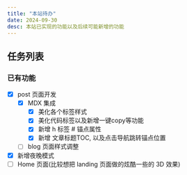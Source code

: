 ```yaml
---
title: "本站待办"
date: 2024-09-30
desc: 本站已实现的功能以及后续可能新增的功能
---
```


## 任务列表

### 已有功能

- [x] post 页面开发
  - [x] MDX 集成
    - [x] 美化各个标签样式
    - [x] 美化代码标签以及新增一键copy等功能
    - [x] 新增 h 标签 # 锚点属性
    - [x] 新增 文章标题TOC, 以及点击导航跳转锚点位置
  - [ ] blog 页面样式调整
- [x] 新增夜晚模式
- [ ] Home 页面(比较想把 landing 页面做的炫酷一些的 3D 效果)
